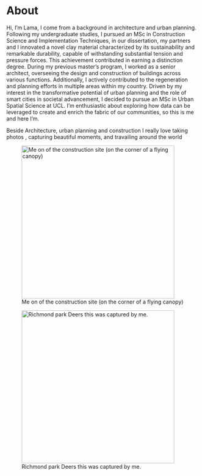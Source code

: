 # About {.unnumbered}

Hi, I'm Lama, I come from a background in architecture and urban planning. Following my undergraduate studies, I pursued an MSc in Construction Science and Implementation Techniques, in our dissertation, my partners and I innovated a novel clay material characterized by its sustainability and remarkable durability, capable of withstanding substantial tension and pressure forces. This achievement contributed in earning a distinction degree. During my previous master's program, I worked as a senior architect, overseeing the design and construction of buildings across various functions. Additionally, I actively contributed to the regeneration and planning efforts in multiple areas within my country. Driven by my interest in the transformative potential of urban planning and the role of smart cities in societal advancement, I decided to pursue an MSc in Urban Spatial Science at UCL. I'm enthusiastic about exploring how data can be leveraged to create and enrich the fabric of our communities, so this is me and here I'm.

Beside Architecture, urban planning and construction I really love taking photos , capturing beautiful moments, and travailing around the world

![Me on of the construction site (on the corner of a flying canopy)](images/IMG-20220207-WA0034-01.jpg){fig-align="center" width="400"}

![Richmond park Deers this was captured by me.](images/IMG_20230818_180230_921.jpg){fig-align="center" width="400"}
